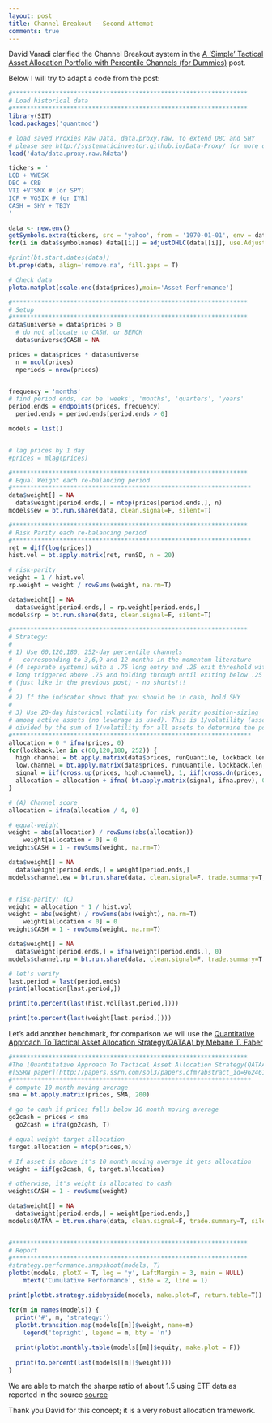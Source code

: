 ---
layout: post
title: Channel Breakout - Second Attempt
comments: true
---


David Varadi clarified the Channel Breakout system in the [A 'Simple' Tactical Asset Allocation Portfolio with Percentile Channels (for Dummies)](https://cssanalytics.wordpress.com/2015/02/08/a-simple-tactical-asset-allocation-portfolio-with-percentile-channels-for-dummies/)
post.

Below I will try to adapt a code from the post:


```{r}
#*****************************************************************
# Load historical data
#*****************************************************************
library(SIT)
load.packages('quantmod')

# load saved Proxies Raw Data, data.proxy.raw, to extend DBC and SHY
# please see http://systematicinvestor.github.io/Data-Proxy/ for more details
load('data/data.proxy.raw.Rdata')

tickers = '
LQD + VWESX
DBC + CRB
VTI +VTSMX # (or SPY)
ICF + VGSIX # (or IYR)
CASH = SHY + TB3Y
'

data <- new.env()
getSymbols.extra(tickers, src = 'yahoo', from = '1970-01-01', env = data, raw.data = data.proxy.raw, set.symbolnames = T, auto.assign = T)
for(i in data$symbolnames) data[[i]] = adjustOHLC(data[[i]], use.Adjusted=T)

#print(bt.start.dates(data))
bt.prep(data, align='remove.na', fill.gaps = T)

# Check data
plota.matplot(scale.one(data$prices),main='Asset Perfromance')

#*****************************************************************
# Setup
#*****************************************************************
data$universe = data$prices > 0
  # do not allocate to CASH, or BENCH
  data$universe$CASH = NA

prices = data$prices * data$universe
  n = ncol(prices)
  nperiods = nrow(prices)


frequency = 'months'
# find period ends, can be 'weeks', 'months', 'quarters', 'years'
period.ends = endpoints(prices, frequency)
  period.ends = period.ends[period.ends > 0]

models = list()


# lag prices by 1 day
#prices = mlag(prices)

#*****************************************************************
# Equal Weight each re-balancing period
#******************************************************************
data$weight[] = NA
  data$weight[period.ends,] = ntop(prices[period.ends,], n)
models$ew = bt.run.share(data, clean.signal=F, silent=T)

#*****************************************************************
# Risk Parity each re-balancing period
#******************************************************************
ret = diff(log(prices))
hist.vol = bt.apply.matrix(ret, runSD, n = 20)

# risk-parity
weight = 1 / hist.vol
rp.weight = weight / rowSums(weight, na.rm=T)

data$weight[] = NA
  data$weight[period.ends,] = rp.weight[period.ends,]
models$rp = bt.run.share(data, clean.signal=F, silent=T)

#*****************************************************************
# Strategy:
#
# 1) Use 60,120,180, 252-day percentile channels
# - corresponding to 3,6,9 and 12 months in the momentum literature- 
# (4 separate systems) with a .75 long entry and .25 exit threshold with 
# long triggered above .75 and holding through until exiting below .25 
# (just like in the previous post) - no shorts!!!
#
# 2) If the indicator shows that you should be in cash, hold SHY
#
# 3) Use 20-day historical volatility for risk parity position-sizing 
# among active assets (no leverage is used). This is 1/volatility (asset A) 
# divided by the sum of 1/volatility for all assets to determine the position size.
#******************************************************************
allocation = 0 * ifna(prices, 0)
for(lockback.len in c(60,120,180, 252)) {
  high.channel = bt.apply.matrix(data$prices, runQuantile, lockback.len, probs=0.75)
  low.channel = bt.apply.matrix(data$prices, runQuantile, lockback.len, probs=0.25)
  signal = iif(cross.up(prices, high.channel), 1, iif(cross.dn(prices, low.channel), -1, NA))
  allocation = allocation + ifna( bt.apply.matrix(signal, ifna.prev), 0) 
}

# (A) Channel score
allocation = ifna(allocation / 4, 0)

# equal-weight
weight = abs(allocation) / rowSums(abs(allocation))
	weight[allocation < 0] = 0
weight$CASH = 1 - rowSums(weight, na.rm=T)

data$weight[] = NA
  data$weight[period.ends,] = weight[period.ends,]
models$channel.ew = bt.run.share(data, clean.signal=F, trade.summary=T, silent=T)


# risk-parity: (C)
weight = allocation * 1 / hist.vol
weight = abs(weight) / rowSums(abs(weight), na.rm=T)
	weight[allocation < 0] = 0
weight$CASH = 1 - rowSums(weight, na.rm=T)

data$weight[] = NA
  data$weight[period.ends,] = ifna(weight[period.ends,], 0)
models$channel.rp = bt.run.share(data, clean.signal=F, trade.summary=T, silent=T)

# let's verify
last.period = last(period.ends)
print(allocation[last.period,])

print(to.percent(last(hist.vol[last.period,])))

print(to.percent(last(weight[last.period,])))
```

Let's add another benchmark, for comparison we will use
the [Quantitative Approach To Tactical Asset Allocation Strategy(QATAA) by Mebane T. Faber](http://mebfaber.com/timing-model/)


```{r}
#*****************************************************************
#The [Quantitative Approach To Tactical Asset Allocation Strategy(QATAA) by Mebane T. Faber](http://mebfaber.com/timing-model/)
#[SSRN paper](http://papers.ssrn.com/sol3/papers.cfm?abstract_id=962461)
#******************************************************************
# compute 10 month moving average
sma = bt.apply.matrix(prices, SMA, 200)

# go to cash if prices falls below 10 month moving average
go2cash = prices < sma
  go2cash = ifna(go2cash, T)

# equal weight target allocation
target.allocation = ntop(prices,n)

# If asset is above it's 10 month moving average it gets allocation
weight = iif(go2cash, 0, target.allocation)

# otherwise, it's weight is allocated to cash
weight$CASH = 1 - rowSums(weight)

data$weight[] = NA
  data$weight[period.ends,] = weight[period.ends,]
models$QATAA = bt.run.share(data, clean.signal=F, trade.summary=T, silent=T)


#*****************************************************************
# Report
#*****************************************************************
#strategy.performance.snapshoot(models, T)
plotbt(models, plotX = T, log = 'y', LeftMargin = 3, main = NULL)
	mtext('Cumulative Performance', side = 2, line = 1)

print(plotbt.strategy.sidebyside(models, make.plot=F, return.table=T))

for(m in names(models)) {
  print('#', m, 'strategy:')
  plotbt.transition.map(models[[m]]$weight, name=m)
    legend('topright', legend = m, bty = 'n')
                
  print(plotbt.monthly.table(models[[m]]$equity, make.plot = F))
   
  print(to.percent(last(models[[m]]$weight)))
}


```

We are able to match the sharpe ratio of about 1.5 using ETF data as reported in the source
[source](https://cssanalytics.wordpress.com/2015/02/08/a-simple-tactical-asset-allocation-portfolio-with-percentile-channels-for-dummies/)

Thank you David for this concept; it is a very robust allocation framework.

